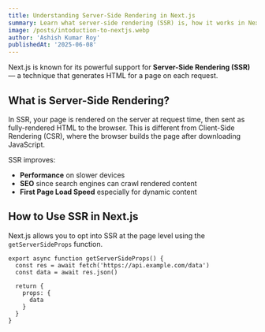 ```yaml
---
title: Understanding Server-Side Rendering in Next.js
summary: Learn what server-side rendering (SSR) is, how it works in Next.js, and why it matters for performance and SEO.
image: /posts/intoduction-to-nextjs.webp
author: 'Ashish Kumar Roy'
publishedAt: '2025-06-08'
---
```


Next.js is known for its powerful support for **Server-Side Rendering (SSR)** — a technique that generates HTML for a page on each request.

## What is Server-Side Rendering?

In SSR, your page is rendered on the server at request time, then sent as fully-rendered HTML to the browser. This is different from Client-Side Rendering (CSR), where the browser builds the page after downloading JavaScript.

SSR improves:

- **Performance** on slower devices
- **SEO** since search engines can crawl rendered content
- **First Page Load Speed** especially for dynamic content

## How to Use SSR in Next.js

Next.js allows you to opt into SSR at the page level using the `getServerSideProps` function.

```tsx
export async function getServerSideProps() {
  const res = await fetch('https://api.example.com/data')
  const data = await res.json()

  return {
    props: {
      data
    }
  }
}
